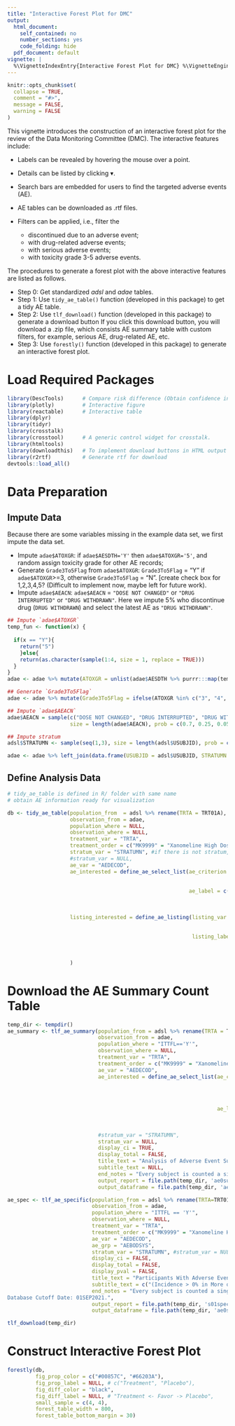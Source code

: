 ```yaml
---
title: "Interactive Forest Plot for DMC"
output:
  html_document:
    self_contained: no
    number_sections: yes
    code_folding: hide
  pdf_document: default
vignette: |
  %\VignetteIndexEntry{Interactive Forest Plot for DMC} %\VignetteEngine{knitr::rmarkdown} %\VignetteEncoding{UTF-8}
---
```


```r
knitr::opts_chunk$set(
  collapse = TRUE,
  comment = "#>",
  message = FALSE, 
  warning = FALSE
)
```


This vignette introduces the construction of an interactive forest plot for the review of the Data Monitoring Committee (DMC).
The interactive features include:

- Labels can be revealed by hovering the mouse over a point.
- Details can be listed by clicking $\blacktriangledown$.
- Search bars are embedded for users to find the targeted adverse events (AE).
- AE tables can be downloaded as .rtf files.
- Filters can be applied, i.e., filter the 

  - discontinued due to an adverse event;
  - with drug-related adverse events;
  - with serious adverse events;
  - with toxicity grade 3-5 adverse events.
  
The procedures to generate a forest plot with the above interactive features are listed as follows.

- Step 0: Get standardized _adsl_ and _adae_ tables. 
- Step 1: Use `tidy_ae_table()` function (developed in this package) to get a tidy AE table.
- Step 2: Use `tlf_download()` function (developed in this package) to generate a download button If you click this download button, you will download a .zip file, which consists AE summary table with custom filters, for example, serious AE, drug-related AE, etc.
- Step 3: Use `forestly()` function (developed in this package) to generate an interactive forest plot. 

# Load Required Packages 
```r
library(DescTools)      # Compare risk difference (Obtain confidence interval)
library(plotly)         # Interactive figure 
library(reactable)      # Interactive table 
library(dplyr)          
library(tidyr)
library(crosstalk)
library(crosstool)      # A generic control widget for crosstalk.        
library(htmltools)
library(downloadthis)   # To implement download buttons in HTML output from RMarkdown
library(r2rtf)          # Generate rtf for download
devtools::load_all()
```


# Data Preparation

## Impute Data
Because there are some variables missing in the example data set, we first impute the data set. 

- Impute `adae$ATOXGR`: if `adae$AESDTH='Y'` then `adae$ATOXGR='5'`, and random assign toxicity grade for other AE records;
- Generate `Grade3To5Flag` from `adae$ATOXGR`: `Grade3To5Flag` = "Y" if `adae$ATOXGR`>=3, otherwise `Grade3To5Flag` = "N". [create check box for 1,2,3,4,5? (Difficult to implement now, maybe left for future work).
- Impute `adae$AEACN`: `adae$AEACN` = `"DOSE NOT CHANGED"` or `"DRUG INTERRUPTED"` or `"DRUG WITHDRAWN"`. Here we impute 5% who discontinue drug (`DRUG WITHDRAWN`) and select the latest AE as `"DRUG WITHDRAWN"`.

```r
## Impute `adae$ATOXGR`
temp_fun <- function(x) {
    
  if(x == "Y"){
    return("5")
    }else{
    return(as.character(sample(1:4, size = 1, replace = TRUE)))
  }
}
adae <- adae %>% mutate(ATOXGR = unlist(adae$AESDTH %>% purrr:::map(temp_fun)))

## Generate `Grade3To5Flag`
adae <- adae %>% mutate(Grade3To5Flag = ifelse(ATOXGR %in% c("3", "4", "5"), "Y", "N"))

## Impute `adae$AEACN`
adae$AEACN = sample(c("DOSE NOT CHANGED", "DRUG INTERRUPTED", "DRUG WITHDRAWN"), 
                    size = length(adae$AEACN), prob = c(0.7, 0.25, 0.05), replace = TRUE)

## Impute stratum 
adsl$STRATUMN <- sample(seq(1,3), size = length(adsl$USUBJID), prob = c(0.3, 0.3, 0.4), replace = TRUE)

adae <- adae %>% left_join(data.frame(USUBJID = adsl$USUBJID, STRATUMN = adsl$STRATUMN))
```



## Define Analysis Data
```r
# tidy_ae_table is defined in R/ folder with same name 
# obtain AE information ready for visualization

db <- tidy_ae_table(population_from  = adsl %>% rename(TRTA = TRT01A),
                    observation_from = adae,
                    population_where = NULL,
                    observation_where = NULL,
                    treatment_var = "TRTA",
                    treatment_order = c("MK9999" = "Xanomeline High Dose", "Placebo" = "Placebo"),
                    stratum_var = "STRATUMN", #if there is not stratum, then stratum_var = NULL
                    #stratum_var = NULL,
                    ae_var = "AEDECOD",
                    ae_interested = define_ae_select_list(ae_criterion = c('AESER == "Y"', 'AEREL != "NONE"',
                                                                           'Grade3To5Flag == "Y"', 
                                                                           'AEACN == "DRUG WITHDRAWN"'),
                                                          ae_label = c("with serious adverse events",
                                                                       "with drug-related adverse events",
                                                                       "with toxicity grade 3-5 adverse events",
                                                                       "discontinued due to an adverse event")),
                    listing_interested = define_ae_listing(listing_var = c("SITEID", "USUBJID", "SEX", "RACE", "AGE",  
                                                                           "AETERM", "TRTA", "ADURN", "ADURU",
                                                                           "AESEV",  "AESER", "AEREL", "AEACN", "AEOUT"),
                                                           listing_label = c("Site Number", "Participant ID", "Gender", "Race", "Age",
                                                                             "AE", "Onset Epoch", "Duration", "Duration", 
                                                                             "Intensity", "Serious", "Related", "Action Taken",
                                                                             "Outcome"))
                    )
```

# Download the AE Summary Count Table

```r
temp_dir <- tempdir()
ae_summary <- tlf_ae_summary(population_from = adsl %>% rename(TRTA = TRT01A),
                             observation_from = adae,
                             population_where = "ITTFL=='Y'",
                             observation_where = NULL,
                             treatment_var = "TRTA",
                             treatment_order = c("MK9999" = "Xanomeline High Dose", "Placebo" = "Placebo"),
                             ae_var = "AEDECOD",
                             ae_interested = define_ae_select_list(ae_criterion = c('AESER == "Y"', 
                                                                                    'AEREL != "NONE"',
                                                                                    'Grade3To5Flag == "Y"',
                                                                                    'AEACN == "DRUG WITHDRAWN"'),

                                                                   ae_label = c("with serious adverse events",
                                                                                "with drug-related adverse events",
                                                                                "with toxicity grade 3-5 adverse events",
                                                                                "discontinued due to an adverse event")),
                             #stratum_var = "STRATUMN", 
                             stratum_var = NULL,
                             display_ci = TRUE,
                             display_total = FALSE,
                             title_text = "Analysis of Adverse Event Summary",
                             subtitle_text = NULL,
                             end_notes = "Every subject is counted a single time for each applicable row and column.",
                             output_report = file.path(temp_dir, 'ae0summary.rtf'),
                             output_dataframe = file.path(temp_dir, 'ae0summary.RData'))

ae_spec <- tlf_ae_specific(population_from = adsl %>% rename(TRTA=TRT01A),
                           observation_from = adae,
                           population_where = "ITTFL == 'Y'",
                           observation_where = NULL,
                           treatment_var = "TRTA",
                           treatment_order = c("MK9999" = "Xanomeline High Dose", "Placebo" = "Placebo"),
                           ae_var = "AEDECOD",
                           ae_grp = "AEBODSYS",
                           stratum_var = "STRATUMN", #stratum_var = NULL,
                           display_ci = FALSE,
                           display_total = FALSE,
                           display_pval = FALSE,
                           title_text = "Participants With Adverse Events by System Organ Class and Preferred Term",
                           subtitle_text = c("(Incidence > 0% in More or More Treatment Group)","(APaT Population)"),
                           end_notes = "Every subject is counted a single time for each applicable row and column.
Database Cutoff Date: 01SEP2021.",
                           output_report = file.path(temp_dir, 's01specific0ae0soc.rtf'),
                           output_dataframe = file.path(temp_dir, 'ae0spec.RData'))

tlf_download(temp_dir)
```


# Construct Interactive Forest Plot

```r
forestly(db, 
         fig_prop_color = c("#00857C", "#66203A"),
         fig_prop_label = NULL, # c("Treatment", "Placebo"), 
         fig_diff_color = "black", 
         fig_diff_label = NULL, # "Treatment <- Favor -> Placebo",
         small_sample = c(4, 4),
         forest_table_width = 800,
         forest_table_bottom_margin = 30) 
```






